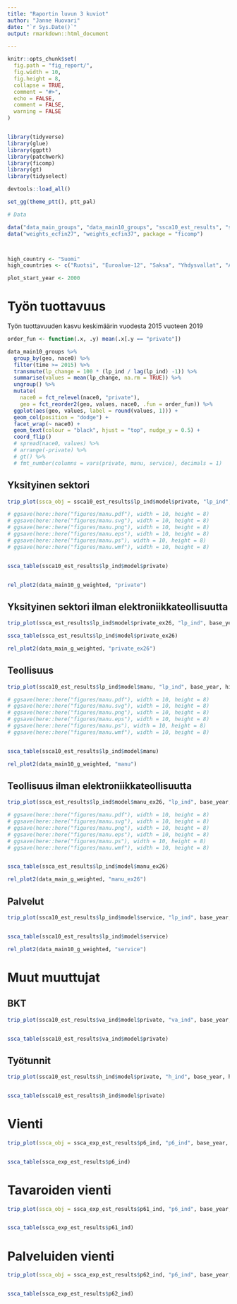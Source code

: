 ```yaml
---
title: "Raportin luvun 3 kuviot"
author: "Janne Huovari"
date: "`r Sys.Date()`"
output: rmarkdown::html_document

---
```


```r
knitr::opts_chunk$set(
  fig.path = "fig_report/",
  fig.width = 10,
  fig.height = 8,
  collapse = TRUE,
  comment = "#>", 
  echo = FALSE, 
  comment = FALSE, 
  warning = FALSE
)


library(tidyverse)
library(glue)
library(ggptt)
library(patchwork)
library(ficomp)
library(gt)
library(tidyselect)

devtools::load_all()

set_gg(theme_ptt(), ptt_pal)

# Data

data("data_main_groups", "data_main10_groups", "ssca10_est_results", "ssca10_est_results", "ssca_exp_est_results")
data("weights_ecfin27", "weights_ecfin37", package = "ficomp")



high_country <- "Suomi"
high_countries <- c("Ruotsi", "Euroalue-12", "Saksa", "Yhdysvallat", "Alankomaat")

plot_start_year <- 2000

```

# Työn tuottavuus

Työn tuottavuuden kasvu keskimäärin vuodesta 2015 vuoteen 2019

```r

order_fun <- function(.x, .y) mean(.x[.y == "private"])

data_main10_groups %>% 
  group_by(geo, nace0) %>% 
  filter(time >= 2015) %>% 
  transmute(lp_change = 100 * (lp_ind / lag(lp_ind) -1)) %>% 
  summarise(values = mean(lp_change, na.rm = TRUE)) %>% 
  ungroup() %>% 
  mutate(
    nace0 = fct_relevel(nace0, "private"),
    geo = fct_reorder2(geo, values, nace0, .fun = order_fun)) %>% 
  ggplot(aes(geo, values, label = round(values, 1))) +
  geom_col(position = "dodge") +
  facet_wrap(~ nace0) +
  geom_text(colour = "black", hjust = "top", nudge_y = 0.5) +
  coord_flip()
  # spread(nace0, values) %>% 
  # arrange(-private) %>% 
  # gt() %>% 
  # fmt_number(columns = vars(private, manu, service), decimals = 1)

```


## Yksityinen sektori

```r

trip_plot(ssca_obj = ssca10_est_results$lp_ind$model$private, "lp_ind", base_year, high_country, high_countries)

# ggsave(here::here("figures/manu.pdf"), width = 10, height = 8)
# ggsave(here::here("figures/manu.svg"), width = 10, height = 8)
# ggsave(here::here("figures/manu.png"), width = 10, height = 8)
# ggsave(here::here("figures/manu.eps"), width = 10, height = 8)
# ggsave(here::here("figures/manu.ps"), width = 10, height = 8)
# ggsave(here::here("figures/manu.wmf"), width = 10, height = 8)


ssca_table(ssca10_est_results$lp_ind$model$private)



```

```r


rel_plot2(data_main10_g_weighted, "private")


```


## Yksityinen sektori ilman elektroniikkateollisuutta


```r

trip_plot(ssca_est_results$lp_ind$model$private_ex26, "lp_ind", base_year, high_country, high_countries)

ssca_table(ssca_est_results$lp_ind$model$private_ex26)

```

```r


rel_plot2(data_main_g_weighted, "private_ex26")


```

## Teollisuus


```r

trip_plot(ssca10_est_results$lp_ind$model$manu, "lp_ind", base_year, high_country, high_countries)

# ggsave(here::here("figures/manu.pdf"), width = 10, height = 8)
# ggsave(here::here("figures/manu.svg"), width = 10, height = 8)
# ggsave(here::here("figures/manu.png"), width = 10, height = 8)
# ggsave(here::here("figures/manu.eps"), width = 10, height = 8)
# ggsave(here::here("figures/manu.ps"), width = 10, height = 8)
# ggsave(here::here("figures/manu.wmf"), width = 10, height = 8)


ssca_table(ssca10_est_results$lp_ind$model$manu)

```

```r


rel_plot2(data_main10_g_weighted, "manu")

```



## Teollisuus ilman elektroniikkateollisuutta

```r

trip_plot(ssca_est_results$lp_ind$model$manu_ex26, "lp_ind", base_year, high_country, high_countries)

# ggsave(here::here("figures/manu.pdf"), width = 10, height = 8)
# ggsave(here::here("figures/manu.svg"), width = 10, height = 8)
# ggsave(here::here("figures/manu.png"), width = 10, height = 8)
# ggsave(here::here("figures/manu.eps"), width = 10, height = 8)
# ggsave(here::here("figures/manu.ps"), width = 10, height = 8)
# ggsave(here::here("figures/manu.wmf"), width = 10, height = 8)


ssca_table(ssca_est_results$lp_ind$model$manu_ex26)

```

```r


rel_plot2(data_main_g_weighted, "manu_ex26")


```

## Palvelut



```r

trip_plot(ssca10_est_results$lp_ind$model$service, "lp_ind", base_year, high_country, high_countries)


ssca_table(ssca10_est_results$lp_ind$model$service)

```

```r


rel_plot2(data_main10_g_weighted, "service")

```

# Muut muuttujat 

## BKT

```r


trip_plot(ssca10_est_results$va_ind$model$private, "va_ind", base_year, high_country, high_countries)


ssca_table(ssca10_est_results$va_ind$model$private)

```


## Työtunnit

```r


trip_plot(ssca10_est_results$h_ind$model$private, "h_ind", base_year, high_country, high_countries)


ssca_table(ssca10_est_results$h_ind$model$private)

```



# Vienti

```r


trip_plot(ssca_obj = ssca_exp_est_results$p6_ind, "p6_ind", base_year, high_country, high_countries)


ssca_table(ssca_exp_est_results$p6_ind)

```

# Tavaroiden vienti

```r


trip_plot(ssca_obj = ssca_exp_est_results$p61_ind, "p6_ind", base_year, high_country, high_countries)


ssca_table(ssca_exp_est_results$p61_ind)

```

# Palveluiden vienti

```r


trip_plot(ssca_obj = ssca_exp_est_results$p62_ind, "p6_ind", base_year, high_country, high_countries)


ssca_table(ssca_exp_est_results$p62_ind)

```
